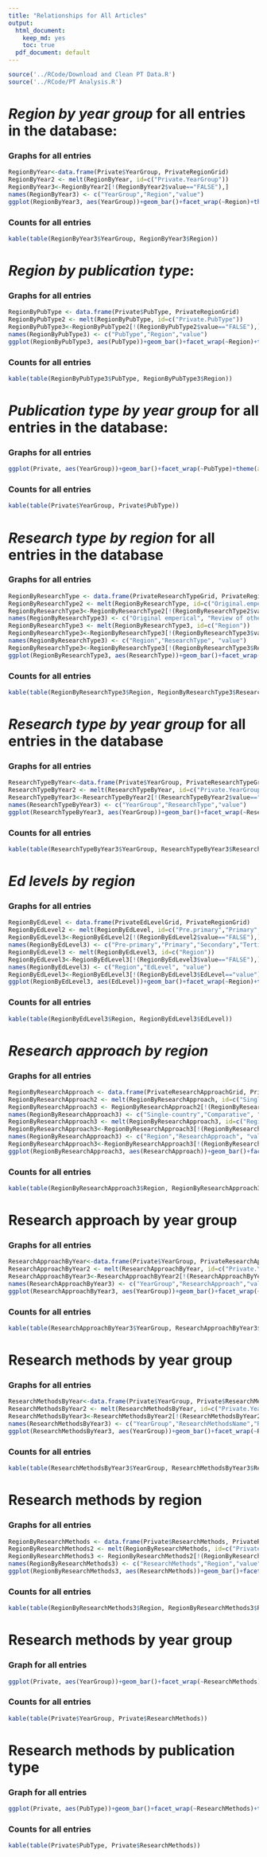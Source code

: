 ```yaml
---
title: "Relationships for All Articles"
output:
  html_document:
    keep_md: yes
    toc: true
  pdf_document: default
---
```


```r
source('../RCode/Download and Clean PT Data.R')
source('../RCode/PT Analysis.R')
```

# _Region by year group_ for all entries in the database:

### Graphs for all entries
```r
RegionByYear<-data.frame(Private$YearGroup, PrivateRegionGrid)
RegionByYear2 <- melt(RegionByYear, id=c("Private.YearGroup"))
RegionByYear3<-RegionByYear2[!(RegionByYear2$value=="FALSE"),]
names(RegionByYear3) <- c("YearGroup","Region","value")
ggplot(RegionByYear3, aes(YearGroup))+geom_bar()+facet_wrap(~Region)+theme(axis.text.x = element_text(angle = 90, hjust = 1, vjust = .5))
```

### Counts for all entries
```r
kable(table(RegionByYear3$YearGroup, RegionByYear3$Region))
```

# _Region by publication type_: 

### Graphs for all entries
```r
RegionByPubType <- data.frame(Private$PubType, PrivateRegionGrid)
RegionByPubType2 <- melt(RegionByPubType, id=c("Private.PubType"))
RegionByPubType3<-RegionByPubType2[!(RegionByPubType2$value=="FALSE"),]
names(RegionByPubType3) <- c("PubType","Region","value")
ggplot(RegionByPubType3, aes(PubType))+geom_bar()+facet_wrap(~Region)+theme(axis.text.x = element_text(angle = 90, hjust = 1, vjust = .5))
```

### Counts for all entries
```r
kable(table(RegionByPubType3$PubType, RegionByPubType3$Region))
```

# _Publication type by year group_ for all entries in the database:

### Graphs for all entries
```r
ggplot(Private, aes(YearGroup))+geom_bar()+facet_wrap(~PubType)+theme(axis.text.x = element_text(angle = 90, hjust = 1, vjust = .5))
```

### Counts for all entries
```r
kable(table(Private$YearGroup, Private$PubType))
```

# _Research type by region_ for all entries in the database

### Graphs for all entries
```r
RegionByResearchType <- data.frame(PrivateResearchTypeGrid, PrivateRegionGrid)
RegionByResearchType2 <- melt(RegionByResearchType, id=c("Original.emperical.research", "Review.of.other.research", "Policy.analysis"))
RegionByResearchType3<-RegionByResearchType2[!(RegionByResearchType2$value=="FALSE"),]
names(RegionByResearchType3) <- c("Original emperical", "Review of other", "Policy analysis","Region","value")
RegionByResearchType3 <- melt(RegionByResearchType3, id=c("Region"))
RegionByResearchType3<-RegionByResearchType3[!(RegionByResearchType3$value=="FALSE"),]
names(RegionByResearchType3) <- c("Region","ResearchType", "value")
RegionByResearchType3<-RegionByResearchType3[!(RegionByResearchType3$ResearchType=="value"),]
ggplot(RegionByResearchType3, aes(ResearchType))+geom_bar()+facet_wrap(~Region)+theme(axis.text.x = element_text(angle = 90, hjust = 1, vjust = .5))
```

### Counts for all entries
```r
kable(table(RegionByResearchType3$Region, RegionByResearchType3$ResearchType))
```

# _Research type by year group_ for all entries in the database

### Graphs for all entries
```r
ResearchTypeByYear<-data.frame(Private$YearGroup, PrivateResearchTypeGrid)
ResearchTypeByYear2 <- melt(ResearchTypeByYear, id=c("Private.YearGroup"))
ResearchTypeByYear3<-ResearchTypeByYear2[!(ResearchTypeByYear2$value=="FALSE"),] 
names(ResearchTypeByYear3) <- c("YearGroup","ResearchType","value")
ggplot(ResearchTypeByYear3, aes(YearGroup))+geom_bar()+facet_wrap(~ResearchType)+theme(axis.text.x = element_text(angle = 90, hjust = 1, vjust = .5))
```

### Counts for all entries
```r
kable(table(ResearchTypeByYear3$YearGroup, ResearchTypeByYear3$ResearchType))
```

# _Ed levels by region_ 

### Graphs for all entries
```r
RegionByEdLevel <- data.frame(PrivateEdLevelGrid, PrivateRegionGrid)
RegionByEdLevel2 <- melt(RegionByEdLevel, id=c("Pre.primary","Primary","Secondary","Tertiary"))
RegionByEdLevel3<-RegionByEdLevel2[!(RegionByEdLevel2$value=="FALSE"),]
names(RegionByEdLevel3) <- c("Pre-primary","Primary","Secondary","Tertiary","Region","value")
RegionByEdLevel3 <- melt(RegionByEdLevel3, id=c("Region"))
RegionByEdLevel3<-RegionByEdLevel3[!(RegionByEdLevel3$value=="FALSE"),]
names(RegionByEdLevel3) <- c("Region","EdLevel", "value")
RegionByEdLevel3<-RegionByEdLevel3[!(RegionByEdLevel3$EdLevel=="value"),]
ggplot(RegionByEdLevel3, aes(EdLevel))+geom_bar()+facet_wrap(~Region)+theme(axis.text.x = element_text(angle = 90, hjust = 1, vjust = .5))
```

### Counts for all entries
```r
kable(table(RegionByEdLevel3$Region, RegionByEdLevel3$EdLevel))
```

# _Research approach by region_
### Graphs for all entries
```r
RegionByResearchApproach <- data.frame(PrivateResearchApproachGrid, PrivateRegionGrid)
RegionByResearchApproach2 <- melt(RegionByResearchApproach, id=c("Single.country...case", "Comparative"))
RegionByResearchApproach3 <- RegionByResearchApproach2[!(RegionByResearchApproach2$value=="FALSE"),]
names(RegionByResearchApproach3) <- c("Single-country","Comparative", "Region","value")
RegionByResearchApproach3 <- melt(RegionByResearchApproach3, id=c("Region"))
RegionByResearchApproach3<-RegionByResearchApproach3[!(RegionByResearchApproach3$value=="FALSE"),]
names(RegionByResearchApproach3) <- c("Region","ResearchApproach", "value")
RegionByResearchApproach3<-RegionByResearchApproach3[!(RegionByResearchApproach3$ResearchApproach=="value"),]
ggplot(RegionByResearchApproach3, aes(ResearchApproach))+geom_bar()+facet_wrap(~Region)+theme(axis.text.x = element_text(angle = 90, hjust = 1, vjust = .5))
```

### Counts for all entries
```r
kable(table(RegionByResearchApproach3$Region, RegionByResearchApproach3$ResearchApproach))
```

# Research approach by year group
### Graphs for all entries
```r
ResearchApproachByYear<-data.frame(Private$YearGroup, PrivateResearchApproachGrid)
ResearchApproachByYear2 <- melt(ResearchApproachByYear, id=c("Private.YearGroup"))
ResearchApproachByYear3<-ResearchApproachByYear2[!(ResearchApproachByYear2$value=="FALSE"),]
names(ResearchApproachByYear3) <- c("YearGroup","ResearchApproach","value")
ggplot(ResearchApproachByYear3, aes(YearGroup))+geom_bar()+facet_wrap(~ResearchApproach)+theme(axis.text.x = element_text(angle = 90, hjust = 1, vjust = .5))
```

### Counts for all entries
```r
kable(table(ResearchApproachByYear3$YearGroup, ResearchApproachByYear3$ResearchApproach))
```

# Research methods by year group
### Graphs for all entries
```r
ResearchMethodsByYear<-data.frame(Private$YearGroup, Private$ResearchMethods)
ResearchMethodsByYear2 <- melt(ResearchMethodsByYear, id=c("Private.YearGroup"))
ResearchMethodsByYear3<-ResearchMethodsByYear2[!(ResearchMethodsByYear2$value=="FALSE"),]
names(ResearchMethodsByYear3) <- c("YearGroup","ResearchMethodsName","ResearchMethods")
ggplot(ResearchMethodsByYear3, aes(YearGroup))+geom_bar()+facet_wrap(~ResearchMethods)+theme(axis.text.x = element_text(angle = 90, hjust = 1, vjust = .5))
```

### Counts for all entries
```r
kable(table(ResearchMethodsByYear3$YearGroup, ResearchMethodsByYear3$ResearchMethods))
```

# Research methods by region
### Graphs for all entries
```r
RegionByResearchMethods <- data.frame(Private$ResearchMethods, PrivateRegionGrid)
RegionByResearchMethods2 <- melt(RegionByResearchMethods, id=c("Private.ResearchMethods"))
RegionByResearchMethods3 <- RegionByResearchMethods2[!(RegionByResearchMethods2$value=="FALSE"),]
names(RegionByResearchMethods3) <- c("ResearchMethods","Region","value")
ggplot(RegionByResearchMethods3, aes(ResearchMethods))+geom_bar()+facet_wrap(~Region)+theme(axis.text.x = element_text(angle = 90, hjust = 1, vjust = .5))
```

### Counts for all entries
```r
kable(table(RegionByResearchMethods3$Region, RegionByResearchMethods3$ResearchMethods))
```

# Research methods by year group
### Graph for all entries
```r
ggplot(Private, aes(YearGroup))+geom_bar()+facet_wrap(~ResearchMethods)+theme(axis.text.x = element_text(angle = 90, hjust = 1, vjust = .5))
```

### Counts for all entries
```r
kable(table(Private$YearGroup, Private$ResearchMethods))
```

# Research methods by publication type
### Graph for all entries
```r
ggplot(Private, aes(PubType))+geom_bar()+facet_wrap(~ResearchMethods)+theme(axis.text.x = element_text(angle = 90, hjust = 1, vjust = .5))
```

### Counts for all entries
```r
kable(table(Private$PubType, Private$ResearchMethods))
```